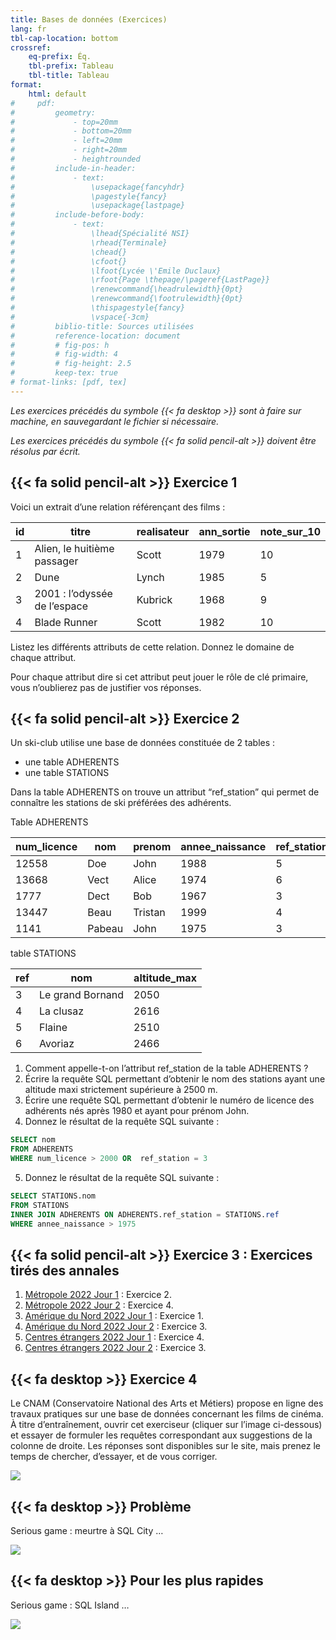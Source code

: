 ---
title: Bases de données (Exercices)
lang: fr
tbl-cap-location: bottom
crossref: 
    eq-prefix: Éq.
    tbl-prefix: Tableau
    tbl-title: Tableau
format:
    html: default
#     pdf: 
#         geometry:
#             - top=20mm
#             - bottom=20mm
#             - left=20mm
#             - right=20mm
#             - heightrounded
#         include-in-header:
#             - text:
#                 \usepackage{fancyhdr}
#                 \pagestyle{fancy}
#                 \usepackage{lastpage}
#         include-before-body:
#             - text:
#                 \lhead{Spécialité NSI} 
#                 \rhead{Terminale}
#                 \chead{} 
#                 \cfoot{}
#                 \lfoot{Lycée \'Emile Duclaux}
#                 \rfoot{Page \thepage/\pageref{LastPage}}
#                 \renewcommand{\headrulewidth}{0pt}
#                 \renewcommand{\footrulewidth}{0pt}
#                 \thispagestyle{fancy}
#                 \vspace{-3cm}
#         biblio-title: Sources utilisées
#         reference-location: document
#         # fig-pos: h
#         # fig-width: 4
#         # fig-height: 2.5
#         keep-tex: true
# format-links: [pdf, tex]
---

_Les exercices précédés du symbole {{< fa desktop >}} sont à faire sur machine, en sauvegardant le fichier si nécessaire._

_Les exercices précédés du symbole {{< fa solid pencil-alt >}} doivent être résolus par écrit._


## {{< fa solid pencil-alt >}} Exercice 1

Voici un extrait d'une relation référençant des films :

|id|titre|realisateur|ann_sortie|note_sur_10|
|--- |--- |--- |--- |--- |
|1|Alien, le huitième passager|Scott|1979|10|
|2|Dune|Lynch|1985|5|
|3|2001 : l'odyssée de l'espace|Kubrick|1968|9|
|4|Blade Runner|Scott|1982|10|

Listez les différents attributs de cette relation. Donnez le domaine de chaque attribut.

Pour chaque attribut dire si cet attribut peut jouer le rôle de clé primaire, vous n'oublierez pas de justifier vos réponses.


## {{< fa solid pencil-alt >}} Exercice 2

Un ski-club utilise une base de données constituée de 2 tables :

- une table ADHERENTS
- une table STATIONS 

Dans la table ADHERENTS  on trouve un attribut "ref_station" qui permet de connaître les stations de ski préférées des adhérents.

Table ADHERENTS

| num_licence | nom    | prenom  | annee_naissance | ref_station |
| ----------- | ------ | ------- | --------------- | ----------- |
| 12558       | Doe    | John    | 1988            | 5           |
| 13668       | Vect   | Alice   | 1974            | 6           |
| 1777        | Dect   | Bob     | 1967            | 3           |
| 13447       | Beau   | Tristan | 1999            | 4           |
| 1141        | Pabeau | John    | 1975            | 3           |

table STATIONS

| ref | nom              | altitude_max |
| --- | ---------------- | ------------ |
| 3   | Le grand Bornand | 2050         |
| 4   | La clusaz        | 2616         |
| 5   | Flaine           | 2510         |
| 6   | Avoriaz          | 2466         |

1. Comment appelle-t-on l'attribut ref_station de la table ADHERENTS ?
2. Écrire la requête SQL permettant d'obtenir le nom des stations ayant une altitude maxi strictement supérieure à 2500 m.
3. Écrire une requête SQL permettant d'obtenir le numéro de licence des adhérents nés après 1980 et ayant pour prénom John.
4. Donnez le résultat de la requête SQL suivante :

```sql
SELECT nom 
FROM ADHERENTS 
WHERE num_licence > 2000 OR  ref_station = 3
```
5. Donnez le résultat de la requête SQL suivante :

```sql
SELECT STATIONS.nom
FROM STATIONS
INNER JOIN ADHERENTS ON ADHERENTS.ref_station = STATIONS.ref
WHERE annee_naissance > 1975
```


## {{< fa solid pencil-alt >}} Exercice 3 : Exercices tirés des annales

1. [Métropole 2022 Jour 1](../annales/2022_Metropole_Jour1.pdf){ target=_blank } : Exercice 2.
2. [Métropole 2022 Jour 2](../annales/2022_Metropole_Jour2.pdf){ target=_blank } : Exercice 4.
1. [Amérique du Nord 2022 Jour 1](../annales/2022_AmeriqueDuNord_1.pdf){ target=_blank } : Exercice 1.
1. [Amérique du Nord 2022 Jour 2](../annales/2022_AmeriqueDuNord_2.pdf){ target=_blank } : Exercice 3.
1. [Centres étrangers 2022 Jour 1](../annales/2022_CentresEtrangers_1.pdf){ target=_blank } : Exercice 4.
1. [Centres étrangers 2022 Jour 2](../annales/2022_CentresEtrangers_2.pdf){ target=_blank } : Exercice 3.


## {{< fa desktop >}} Exercice 4

Le CNAM (Conservatoire National des Arts et Métiers) propose en ligne des travaux pratiques sur une base de données concernant les films de cinéma. À titre d'entraînement, ouvrir cet exerciseur (cliquer sur l'image ci-dessous) et essayer de formuler les requêtes correspondant aux suggestions de la colonne de droite. Les réponses sont disponibles sur le site, mais prenez le temps de chercher, d'essayer, et de vous corriger.

[![](CNAM_SQL.png)](https://deptfod.cnam.fr/bd/tp/){ target=_blank }


## {{< fa desktop >}} Problème

Serious game : meurtre à SQL City ...

[![](sql_city.png)](https://mystery.knightlab.com/){ target=_blank }


## {{< fa desktop >}} Pour les plus rapides

Serious game : SQL Island ...

[![](sql_island.png)](https://sql-island.informatik.uni-kl.de/){ target=_blank }

